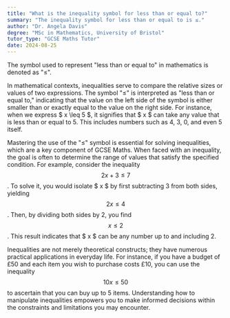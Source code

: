 ```yaml
---
title: "What is the inequality symbol for less than or equal to?"
summary: "The inequality symbol for less than or equal to is ≤."
author: "Dr. Angela Davis"
degree: "MSc in Mathematics, University of Bristol"
tutor_type: "GCSE Maths Tutor"
date: 2024-08-25
---
```


The symbol used to represent "less than or equal to" in mathematics is denoted as "≤".

In mathematical contexts, inequalities serve to compare the relative sizes or values of two expressions. The symbol "≤" is interpreted as "less than or equal to," indicating that the value on the left side of the symbol is either smaller than or exactly equal to the value on the right side. For instance, when we express $ x \leq 5 $, it signifies that $ x $ can take any value that is less than or equal to 5. This includes numbers such as 4, 3, 0, and even 5 itself.

Mastering the use of the "≤" symbol is essential for solving inequalities, which are a key component of GCSE Maths. When faced with an inequality, the goal is often to determine the range of values that satisfy the specified condition. For example, consider the inequality $$ 2x + 3 \leq 7 $$. To solve it, you would isolate $ x $ by first subtracting 3 from both sides, yielding $$ 2x \leq 4 $$. Then, by dividing both sides by 2, you find $$ x \leq 2 $$. This result indicates that $ x $ can be any number up to and including 2.

Inequalities are not merely theoretical constructs; they have numerous practical applications in everyday life. For instance, if you have a budget of £50 and each item you wish to purchase costs £10, you can use the inequality $$ 10x \leq 50 $$ to ascertain that you can buy up to 5 items. Understanding how to manipulate inequalities empowers you to make informed decisions within the constraints and limitations you may encounter.
    